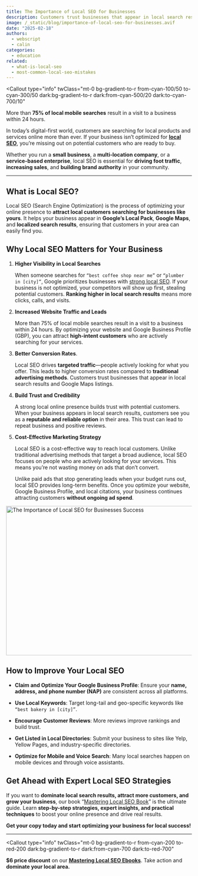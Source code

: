 ```yaml
---
title: The Importance of Local SEO for Businesses
description: Customers trust businesses that appear in local search results and Google Maps listings.
image: /_static/blog/importance-of-local-seo-for-businesses.avif
date: "2025-02-18"
authors:
  - webscript
  - calin
categories:
  - education
related:
  - what-is-local-seo
  - most-common-local-seo-mistakes
---
```


<Callout
  type="info"
  twClass="mt-0 bg-gradient-to-r from-cyan-100/50 to-cyan-300/50 dark:bg-gradient-to-r dark:from-cyan-500/20 dark:to-cyan-700/10"
>
  More than **75% of local mobile searches** result in a visit to a business
  within 24 hours.
</Callout>

In today’s digital-first world, customers are searching for local products and services online more than ever. If your business isn’t optimized for **[local SEO](/blog/what-is-local-seo)**, you’re missing out on potential customers who are ready to buy.

Whether you run a **small business**, a **multi-location company**, or a **service-based enterprise**, local SEO is essential for **driving foot traffic**, **increasing sales**, and **building brand authority** in your community.

---

## What is Local SEO?

Local SEO (Search Engine Optimization) is the process of optimizing your online presence to **attract local customers searching for businesses like yours**. It helps your business appear in **Google’s Local Pack**, **Google Maps**, and **localized search results**, ensuring that customers in your area can easily find you.

## Why Local SEO Matters for Your Business

1. **Higher Visibility in Local Searches**

   When someone searches for `“best coffee shop near me”` or `“plumber in [city]”`, Google prioritizes businesses with [strong local SEO](/pricing). If your business is not optimized, your competitors will show up first, stealing potential customers. **Ranking higher in local search results** means more clicks, calls, and visits.

2. **Increased Website Traffic and Leads**

   More than 75% of local mobile searches result in a visit to a business within 24 hours. By optimizing your website and Google Business Profile (GBP), you can attract **high-intent customers** who are actively searching for your services.

3. **Better Conversion Rates**.

   Local SEO drives **targeted traffic**—people actively looking for what you offer. This leads to higher conversion rates compared to **traditional advertising methods**. Customers trust businesses that appear in local search results and Google Maps listings.

4. **Build Trust and Credibility**

   A strong local online presence builds trust with potential customers. When your business appears in local search results, customers see you as a **reputable and reliable option** in their area. This trust can lead to repeat business and positive reviews.

5. **Cost-Effective Marketing Strategy**

   Local SEO is a cost-effective way to reach local customers. Unlike traditional advertising methods that target a broad audience, local SEO focuses on people who are actively looking for your services. This means you’re not wasting money on ads that don’t convert.

   Unlike paid ads that stop generating leads when your budget runs out, local SEO provides long-term benefits. Once you optimize your website, Google Business Profile, and local citations, your business continues attracting customers **without ongoing ad spend**.

<Image
  src="/_static/blog/importance-of-local-seo-for-businesses-success.avif"
  width="718"
  height="404"
  alt="The Importance of Local SEO for Businesses Success"
/>

## How to Improve Your Local SEO

- **Claim and Optimize Your Google Business Profile**: Ensure your **name, address, and phone number (NAP)** are consistent across all platforms.

- **Use Local Keywords**: Target long-tail and geo-specific keywords like `“best bakery in [city]”`.

- **Encourage Customer Reviews**: More reviews improve rankings and build trust.

- **Get Listed in Local Directories**: Submit your business to sites like Yelp, Yellow Pages, and industry-specific directories.

- **Optimize for Mobile and Voice Search**: Many local searches happen on mobile devices and through voice assistants.

## Get Ahead with Expert Local SEO Strategies

If you want to **dominate local search results, attract more customers, and grow your business**, our book “[Mastering Local SEO Book](/pricing)” is the ultimate guide. Learn **step-by-step strategies, expert insights, and practical techniques** to boost your online presence and drive real results.

**Get your copy today and start optimizing your business for local success!**

---

<Callout
  type="info"
  twClass="mt-0 bg-gradient-to-r from-cyan-200 to-red-200 dark:bg-gradient-to-r dark:from-cyan-700 dark:to-red-700"
>
  **$6 price discount** on our **[Mastering Local SEO Ebooks](/pricing)**. Take
  action and **dominate your local area.**
</Callout>
